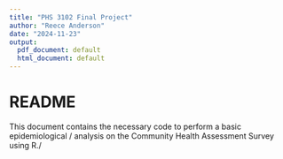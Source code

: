 ```yaml
---
title: "PHS 3102 Final Project"
author: "Reece Anderson"
date: "2024-11-23"
output:
  pdf_document: default
  html_document: default
---
```


# README

This document contains the necessary code to perform a basic epidemiological /
analysis on the Community Health Assessment Survey using R./




